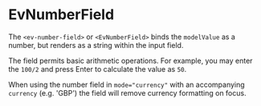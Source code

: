 

<Meta of={EvNumberFieldStories} />

# EvNumberField

The `<ev-number-field>` or `<EvNumberField>` binds the `modelValue` as a number, but renders as a string within
the input field.

The field permits basic arithmetic operations. For example, you may enter the `100/2` and press Enter to calculate
the value as `50`.

When using the number field in `mode="currency"` with an accompanying `currency` (e.g. 'GBP') the field will remove
currency formatting on focus.

<Canvas>
    <Story of={EvNumberFieldStories.Primary} />
</Canvas>


<ArgsTable story='Primary' />